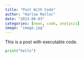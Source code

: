 ```yaml
---
title: "Post With Code"
author: "Harlow Malloc"
date: "2023-08-03"
categories: [news, code, analysis]
image: "image.jpg"
---
```


This is a post with executable code.


```python
print("hello")
```